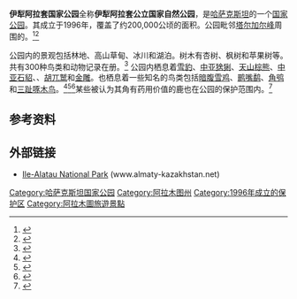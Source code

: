 {{Infobox protected area
| name = 伊犁阿拉套国家公园
| iucn_category = 
| photo = Big Almaty Lake (Bolshaya Almatinka) in June.jpg
| photo_caption = 大阿拉木图湖
| map = Kazakhstan
| relief = 1
| map_caption = 
| location = 哈萨克斯坦[[阿拉木图州|阿拉木图州]]
| nearest_city = 
| lat_d = 43
| lat_m = 5
| lat_s = 0
| lat_NS = N
| long_d = 77
| long_m = 5
| long_s = 0
| long_EW = E
| area = 200 000 [[公顷|公顷]]
| established = 1996年
}}
'''伊犁阿拉套国家公园'''全称'''伊犁阿拉套公立国家自然公园'''，是[[哈萨克斯坦|哈萨克斯坦]]的一个[[国家公园|国家公园]]。其成立于1996年，覆盖了约200,000公顷的面积。公园毗邻[[塔尔加尔峰|塔尔加尔峰]]周围的{{link-ru|阿拉木图自然保护区|Алматинский заповедник}}。<ref name=almaty-kazakhstan>{{cite web|title=Ile-Alatau National Park|url=http://www.almaty-kazakhstan.net/attractions/parks/ile-alatau-national-park/|publisher=almaty-kazakhstan.net|accessdate=15 February 2014|archive-date=2012-05-30|archive-url=https://web.archive.org/web/20120530043539/http://www.almaty-kazakhstan.net/attractions/parks/ile-alatau-national-park/|dead-url=yes}}</ref><ref name=welcometokazakhstan>{{cite web|title=State National Park "Ile-Alatau"|url=http://welcometokazakhstan.com/en/tours/2011-01-28-06-47-05/statenationalparkqile-alatauq|publisher=welcometokazakhstan.com|accessdate=15 February 2014|deadurl=yes|archiveurl=https://web.archive.org/web/20140224123011/http://welcometokazakhstan.com/en/tours/2011-01-28-06-47-05/statenationalparkqile-alatauq|archivedate=2014年2月24日}}</ref>

公园内的景观包括林地、高山草甸、冰川和湖泊。树木有杏树、枫树和苹果树等。共有300种鸟类和动物记录在册。<ref name=Ile-Alatau>{{cite web|title=Ile-Alatau National Park|url=http://www.almaty-kazakhstan.net/attractions/parks/ile-alatau-national-park/|publisher=Weekenborg Solutions|accessdate=9 July 2013|archive-date=2012-05-30|archive-url=https://web.archive.org/web/20120530043539/http://www.almaty-kazakhstan.net/attractions/parks/ile-alatau-national-park/|dead-url=yes}}</ref>  公园内栖息着[[雪豹|雪豹]]、[[欧亚猞猁|中亚猞猁]]、[[棕熊|天山棕熊]]、[[石貂|中亚石貂]]、{{le|西伯利亚山羊|Siberian ibex}}、[[胡兀鹫|胡兀鹫]]和[[金雕|金雕]]。也栖息着一些知名的鸟类包括[[暗腹雪鸡|暗腹雪鸡]]、[[鹮嘴鹬|鹮嘴鹬]]、[[普通角鸮|角鸮]]和[[三趾啄木鸟|三趾啄木鸟]]。<ref name="Ile Alatau National Park">{{cite web|title=Species With Materials Recorded in Ile Alatau National Park|url=http://ibc.lynxeds.com/locality/palearctic/kazakhstan/almaty-province/tian-shan/ile-alatau-national-park#species|accessdate=9 July 2013|archive-date=2012-05-11|archive-url=https://web.archive.org/web/20120511171502/http://ibc.lynxeds.com/locality/palearctic/kazakhstan/almaty-province/tian-shan/ile-alatau-national-park#species|dead-url=no}}</ref><ref name=trekkingclub>{{cite web|title=Ile-Alatau national park|url=http://trekkingclub.kz/eng/index.php?p=67|publisher=trekkingclub.kz|accessdate=15 February 2014|archive-date=2014-02-22|archive-url=https://web.archive.org/web/20140222131122/http://trekkingclub.kz/eng/index.php?p=67|dead-url=yes}}</ref><ref name=bioexploration>{{cite web|title=Tour Kazakhstan - Hidden Zhetysu Wonderland|url=http://www.bioexploration.org/Tours/kazakhstan-zhetysu-overview.html|publisher=bioexploration.org|accessdate=15 February 2014|archive-date=2010-03-09|archive-url=https://web.archive.org/web/20100309094503/http://www.bioexploration.org/Tours/kazakhstan-zhetysu-overview.html|dead-url=yes}}</ref>某些被认为其角有药用价值的鹿也在公园的保护范围内。<ref name="Science and Diplomacy.">{{cite journal |url=http://www.sciencediplomacy.org/letter-field/2015/science-and-culture-collide |journal=Science and Diplomacy |date=June 30, 2015 |title=Science and Culture Collide: Living and Working as a Science Diplomat in Central Asia |first=Katherine |last=Himes |quote=Various special types of deer are protected for the specific purpose of harvesting blood from the horn. This blood is then used to create a traditional tincture, purported to cure many ailments—anemia, virility issues, and immune deficiency problems. |access-date=2016-06-28 |archive-date=2020-07-15 |archive-url=https://web.archive.org/web/20200715182736/https://www.sciencediplomacy.org/letter-field/2015/science-and-culture-collide |dead-url=no }}</ref>

==参考资料==
{{reflist}}
==外部链接==
* [http://www.almaty-kazakhstan.net/attractions/parks/ile-alatau-national-park/ Ile-Alatau National Park] {{Wayback|url=http://www.almaty-kazakhstan.net/attractions/parks/ile-alatau-national-park/ |date=20120530043539 }} (www.almaty-kazakhstan.net)

{{normdaten}}
[[Category:哈萨克斯坦国家公园|Category:哈萨克斯坦国家公园]]
[[Category:阿拉木图州|Category:阿拉木图州]]
[[Category:1996年成立的保护区|Category:1996年成立的保护区]]
[[Category:阿拉木圖旅遊景點|Category:阿拉木圖旅遊景點]]